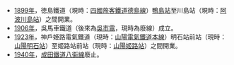 *[[1899年|1899年]]，徳島鐵道（現時：[[四國旅客鐵道|四國旅客鐵道]][[德島線|德島線]]）[[鴨島站|鴨島站]]至川島站（現時：[[阿波川島站|阿波川島站]]）之間開業。
*[[1906年|1906年]]，吳馬車鐵道（後來為[[吳市電|吳市電]]，現時為廢線）成立。
*[[1923年|1923年]]，神戶姫路電氣鐵道（現時：[[山陽電氣鐵道本線|山陽電氣鐵道本線]]）明石站前站（現時：[[山陽明石站|山陽明石站]]）至姬路站前站（現時：[[山陽姬路站|山陽姬路站]]）之間開業。
*[[1940年|1940年]]，[[八街線|成田鐵道八街線]]廢止。